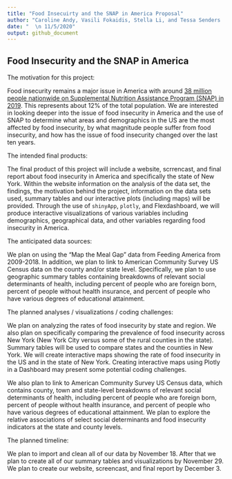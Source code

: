 ```yaml
---
title: "Food Insecuirty and the SNAP in America Proposal"
author: "Caroline Andy, Vasili Fokaidis, Stella Li, and Tessa Senders  \n UNIs: cma2226, vf2280, cl4043, and ts3349"
date: "  \n 11/5/2020"
output: github_document
---
```


## Food Insecurity and the SNAP in America

The motivation for this project:

Food insecurity remains a major issue in America with around [38 million people nationwide on Supplemental Nutrition Assistance Program (SNAP) in 2019](https://www.cbpp.org/research/food-assistance/a-closer-look-at-who-benefits-from-snap-state-by-state-fact-sheets#Alabama).  This represents about 12% of the total population.  We are interested in looking deeper into the issue of food insecurity in America and the use of SNAP to determine what areas and demographics in the US are the most affected by food insecurity, by what magnitude people suffer from food insecurity, and how has the issue of food insecurity changed over the last ten years.


The intended final products:

The final product of this project will include a website, scrrencast, and final report about food insecurity in America and specifically the state of New York. Within the website information on the analysis of the data set, the findings, the motivation behind the project, information on the data sets used, summary tables and our interactive plots (including maps) will be provided. Through the use of `shinyApp`, `plotly`, and Flexdashboard, we will produce interactive visualizations of various variables including demographics, geographical data, and other variables regarding food insecurity in America.


The anticipated data sources:

We plan on using the "Map the Meal Gap" data from Feeding America from 2009-2018. In addition, we plan to link to American Community Survey US Census data on the county and/or state level.  Specifically, we plan to use geographic summary tables containing breakdowns of relevant social determinants of health, including percent of people who are foreign born, percent of people without health insurance, and percent of people who have various degrees of educational attainment. 


The planned analyses / visualizations / coding challenges:

We plan on analyzing the rates of food insecurity by state and region.  We also plan on specifically comparing the prevalence of food insecurity across New York (New York City versus some of the rural counties in the state).  Summary tables will be used to compare states and the counties in New York.  We will create interactive maps showing the rate of food insecurity in the US and in the state of New York.  Creating interactive maps using Plotly in a Dashboard may present some potential coding challenges.

We also plan to link to American Community Survey US Census data, which contains county, town and state-level breakdowns of relevant social determinants of health, including percent of people who are foreign born, percent of people without health insurance, and percent of people who have various degrees of educational attainment. We plan to explore the relative associations of select social determinants and food insecurity indicators at the state and county levels. 

The planned timeline:

We plan to import and clean all of our data by November 18.  After that we plan to create all of our summary tables and visualizations by November 29.  We plan to create our website, screencast, and final report by December 3.




